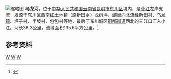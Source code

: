[[File:Xiaojiang_River_near_Sanjiangkou_in_Dongchuan_01.jpg|缩略图]]
'''乌龙河'''，位于[[中华人民共和国|中华人民共和国]][[云南省|云南省]][[昆明市|昆明市]][[东川区|东川区]]境内，是[[小江_(金沙江支流)|小江]]左岸支流，发源于东川区西南[[红土地镇|红土地镇]]（原新田乡）龙树坪，蜿蜒向北流经新田村、[[乌龙镇_(昆明市)|乌龙镇]]、坪子村、半坡村、包包村等地，最后于东川城区[[铜都街道|铜都街道]]西北的三江口汇入小江。河长38.3公里，流域面积135.6平方公里。<ref name="中国河湖大典">{{cite book zh |author= |title=《东川市志》 |format=M |edition=1 |location=昆明 |publisher=云南人民出版社 |date=1995年12月 |pages=49页 |id= ISBN 7-222-01862-X}}</ref>
==参考资料==
{{reflist}}
[[Category:金沙江水系|W]]
[[Category:昆明河流|W]]
[[Category:东川区|W]]